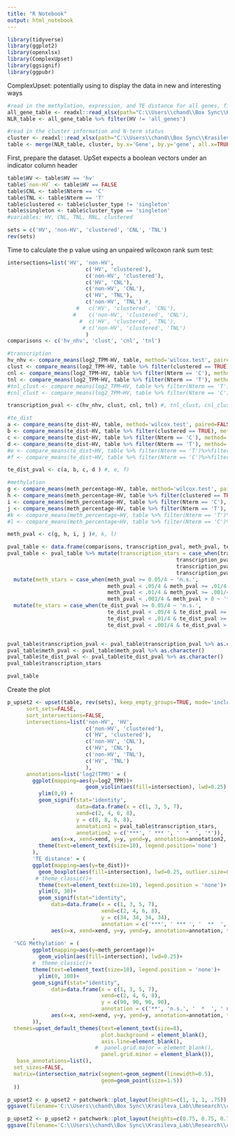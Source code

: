 ```yaml
---
title: "R Notebook"
output: html_notebook
---
```


```r
library(tidyverse)
library(ggplot2)
library(openxlsx)
library(ComplexUpset)
library(ggsignif)
library(ggpubr)
```
ComplexUpset: potentially using to display the data in new and interesting ways 
```r
#read in the methylation, expression, and TE distance for all genes, filter to NLRs
all_gene_table <- readxl::read_xlsx(path="C:\\Users\\chand\\Box Sync\\Krasileva_Lab\\Research\\chandler\\Krasileva Lab\\E14\\all_gene_table.xlsx")
NLR_table <- all_gene_table %>% filter(HV != 'all_genes')

#read in the cluster information and N-term status 
cluster <- readxl::read_xlsx(path="C:\\Users\\chand\\Box Sync\\Krasileva_Lab\\Research\\chandler\\Krasileva Lab\\E14\\chae_2020_supplemental.xlsx")
table <- merge(NLR_table, cluster, by.x='Gene', by.y='gene', all.x=TRUE)
```

First, prepare the dataset. UpSet expects a boolean vectors under an indicator column header 

```r
table$HV <- table$HV == 'hv'
table$`non-HV` <- table$HV == FALSE
table$CNL <- table$Nterm == 'C'
table$TNL <- table$Nterm == 'T'
table$clustered <- table$cluster_type != 'singleton'
table$singleton <- table$cluster_type == 'singleton'
#variables: HV, CNL, TNL, RNL, clustered 

sets = c('HV', 'non-HV', 'clustered', 'CNL', 'TNL')
rev(sets)
```

Time to calculate the p value using an unpaired wilcoxon rank sum test: 
```r
intersections=list('HV', 'non-HV', 
                         c('HV', 'clustered'), 
                         c('non-HV', 'clustered'),
                         c('HV', 'CNL'), 
                         c('non-HV', 'CNL'),
                         c('HV', 'TNL'), 
                         c('non-HV', 'TNL') #, 
                      #   c('HV', 'clustered', 'CNL'), 
                     #    c('non-HV', 'clustered', 'CNL'),
                       #  c('HV', 'clustered', 'TNL'), 
                        # c('non-HV', 'clustered', 'TNL')
                         )
comparisons <- c('hv_nhv', 'clust', 'cnl', 'tnl')

#transcription 
hv_nhv <- compare_means(log2_TPM~HV, table, method='wilcox.test', paired=FALSE)$p.adj 
clust <- compare_means(log2_TPM~HV, table %>% filter(clustered == TRUE), method='wilcox.test', paired=FALSE)$p.adj 
cnl <- compare_means(log2_TPM~HV, table %>% filter(Nterm == 'C'), method='wilcox.test', paired=FALSE)$p.adj 
tnl <- compare_means(log2_TPM~HV, table %>% filter(Nterm == 'T'), method='wilcox.test', paired=FALSE)$p.adj 
#tnl_clust <- compare_means(log2_TPM~HV, table %>% filter(Nterm == 'T')%>%filter(clustered==TRUE), method='wilcox.test', paired=FALSE)$p.adj
#cnl_clust <- compare_means(log2_TPM~HV, table %>% filter(Nterm == 'C')%>%filter(clustered==TRUE), method='wilcox.test', paired=FALSE)$p.adj

transcription_pval <- c(hv_nhv, clust, cnl, tnl) #, tnl_clust, cnl_clust)

#te_dist
a <- compare_means(te_dist~HV, table, method='wilcox.test', paired=FALSE)$p.adj
b <- compare_means(te_dist~HV, table %>% filter(clustered == TRUE), method='wilcox.test', paired=FALSE)$p.adj
c <- compare_means(te_dist~HV, table %>% filter(Nterm == 'C'), method='wilcox.test', paired=FALSE)$p.adj
d <- compare_means(te_dist~HV, table %>% filter(Nterm == 'T'), method='wilcox.test', paired=FALSE)$p.adj
#e <- compare_means(te_dist~HV, table %>% filter(Nterm == 'T')%>%filter(clustered==TRUE), method='wilcox.test', paired=FALSE)$p.adj
#f <- compare_means(te_dist~HV, table %>% filter(Nterm == 'C')%>%filter(clustered==TRUE), method='wilcox.test', paired=FALSE)$p.adj

te_dist_pval <- c(a, b, c, d ) #, e, f)

#methylation
g <- compare_means(meth_percentage~HV, table, method='wilcox.test', paired=FALSE)$p.adj
h <- compare_means(meth_percentage~HV, table %>% filter(clustered == TRUE), method='wilcox.test', paired=FALSE)$p.adj
i <- compare_means(meth_percentage~HV, table %>% filter(Nterm == 'C'), method='wilcox.test', paired=FALSE)$p.adj
j <- compare_means(meth_percentage~HV, table %>% filter(Nterm == 'T'), method='wilcox.test', paired=FALSE)$p.adj
#k <- compare_means(meth_percentage~HV, table %>% filter(Nterm == 'T')%>%filter(clustered==TRUE), method='wilcox.test', paired=FALSE)$p.adj
#l <- compare_means(meth_percentage~HV, table %>% filter(Nterm == 'C')%>%filter(clustered==TRUE), method='wilcox.test', paired=FALSE)$p.adj

meth_pval <- c(g, h, i, j )#, k, l)

pval_table <- data.frame(comparisons, transcription_pval, meth_pval, te_dist_pval)
pval_table <- pval_table %>% mutate(transcription_stars = case_when(transcription_pval >= 0.05/4 ~ 'n.s.', 
                                                      transcription_pval < .05/4 & transcription_pval >= .01/4 ~ '*',
                                                      transcription_pval < .01/4 & transcription_pval >= .001/4 ~ '**',
                                                      transcription_pval < .001/4 & transcription_pval > 0 ~ '***')) %>%
  mutate(meth_stars = case_when(meth_pval >= 0.05/4 ~ 'n.s.', 
                                meth_pval < .05/4 & meth_pval >= .01/4 ~ '*',
                                meth_pval < .01/4 & meth_pval >= .001/4 ~ '**',
                                meth_pval < .001/4 & meth_pval > 0 ~ '***')) %>%
  mutate(te_stars = case_when(te_dist_pval >= 0.05/4 ~ 'n.s.', 
                                te_dist_pval < .05/4 & te_dist_pval >= .01/4 ~ '*',
                                te_dist_pval < .01/4 & te_dist_pval >= .001/4 ~ '**',
                                te_dist_pval < .001/4 & te_dist_pval > 0 ~ '***'))  


pval_table$transcription_pval <- pval_table$transcription_pval %>% as.character()
pval_table$meth_pval <- pval_table$meth_pval %>% as.character()
pval_table$te_dist_pval <- pval_table$te_dist_pval %>% as.character()
pval_table$transcription_stars

pval_table
```

Create the plot 
```r
p_upset2 <- upset(table, rev(sets), keep_empty_groups=TRUE, mode='inclusive_intersection', 
      sort_sets=FALSE,
      sort_intersections=FALSE, 
      intersections=list('non-HV', 'HV', 
                         c('non-HV', 'clustered'), 
                         c('HV', 'clustered'),
                         c('non-HV', 'CNL'), 
                         c('HV', 'CNL'),
                         c('non-HV', 'TNL'), 
                         c('HV', 'TNL')
                         ),
      annotations=list('log2(TPM)' = (
        ggplot(mapping=aes(y=log2_TPM))+
                         geom_violin(aes(fill=intersection), lwd=0.25) +
          ylim(0,9) +
          geom_signif(stat='identity', 
                      data=data.frame(x = c(1, 3, 5, 7),
                      xend=c(2, 4, 6, 8),
                      y = c(8, 8, 8, 8),
                      annotation1 = pval_table$transcription_stars, 
                      annotation2 = c('***', ' *** ', '  *  ', '*')), 
              aes(x=x, xend=xend, y=y, yend=y, annotation=annotation2, textsize=2.5))+
          theme(text=element_text(size=10), legend.position='none')
        ),
        'TE distance' = (
        ggplot(mapping=aes(y=te_dist))+
          geom_boxplot(aes(fill=intersection), lwd=0.25, outlier.size=0.25)+
         # theme_classic()+
          theme(text=element_text(size=10), legend.position = 'none')+
          ylim(0, 38)+
          geom_signif(stat="identity", 
              data=data.frame(x = c(1, 3, 5, 7),
                              xend=c(2, 4, 6, 8),
                              y = c(34, 34, 34, 34),
                              annotation = c('***', ' *** ', '  **  ', '*')), 
              aes(x=x, xend=xend, y=y, yend=y, annotation=annotation, textsize=2.5), tip_length=0.1))
        ,
  '%CG Methylation' = (
        ggplot(mapping=aes(y=meth_percentage))+
          geom_violin(aes(fill=intersection), lwd=0.25)+
        #  theme_classic()+
        theme(text=element_text(size=10), legend.position = 'none')+
          ylim(0, 100)+
        geom_signif(stat="identity", 
              data=data.frame(x = c(1, 3, 5, 7),
                              xend=c(2, 4, 6, 8),
                              y = c(90, 90, 90, 90),
                              annotation = c('**', 'n.s.', '  *  ', ' n.s. ')), 
              aes(x=x, xend=xend, y=y, yend=y, annotation=annotation, textsize=2.5))
        )),   
  themes=upset_default_themes(text=element_text(size=8), 
                              plot.background = element_blank(), 
                              axis.line=element_blank(), 
                            #  panel.grid.major = element_blank(), 
                              panel.grid.minor = element_blank()),
   base_annotations=list(), 
  set_sizes=FALSE, 
  matrix=(intersection_matrix(segment=geom_segment(linewidth=0.5), 
                              geom=geom_point(size=1.5)) 
  ))

p_upset2 <- p_upset2 + patchwork::plot_layout(heights=c(1, 1, 1, .75))
ggsave(filename='C:\\Users\\chand\\Box Sync\\Krasileva_Lab\\Research\\chandler\\Krasileva Lab\\E14\\e14_R\\final_figures\\upset_sig_wilcoxon.png', plot=p_upset2, dpi='retina', width=4.5, height=6.25)
```

```r
p_upset2 <- p_upset2 + patchwork::plot_layout(heights=c(0.75, 0.75, 0.75, 0.75, 1.15))
ggsave(filename='C:\\Users\\chand\\Box Sync\\Krasileva_Lab\\Research\\chandler\\Krasileva Lab\\E14\\e14_R\\final_figures\\upset_sig_longer.png', plot=p_upset2, dpi='retina', width=5, height=5.25)
```

